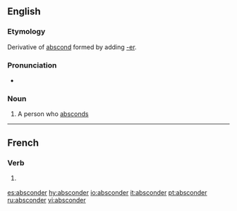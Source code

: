 ==English==

===Etymology===
Derivative of [[abscond]] formed by adding [[-er]].

===Pronunciation===
* {{rhymes|ɒndə(r)}}

===Noun===
{{en-noun}}

# A person who [[abscond]]s

----

==French==

===Verb===
{{fr-verb}}

# {{obsolete|lang=fr}} {{alternative form of|abscondre}}

[[es:absconder]]
[[hy:absconder]]
[[io:absconder]]
[[it:absconder]]
[[pt:absconder]]
[[ru:absconder]]
[[vi:absconder]]